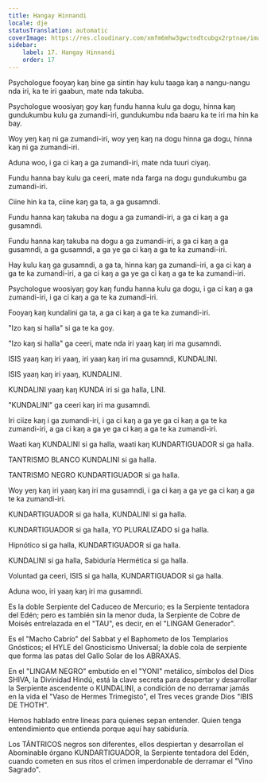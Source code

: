```yaml
---
title: Hangay Hinnandi
locale: dje
statusTranslation: automatic
coverImage: https://res.cloudinary.com/xmfm6mhw3gwctndtcubgx2rptnae/image/upload/v1741354419/small_cover_la_gran_rebelion_28716e29d2.webp
sidebar:
    label: 17. Hangay Hinnandi
    order: 17
---
```

Psychologue fooyaŋ kaŋ bine ga sintin hay kulu taaga kaŋ a nangu-nangu nda iri, ka te iri gaabun, mate nda takuba.

Psychologue woosiyaŋ goy kaŋ fundu hanna kulu ga dogu, hinna kaŋ gundukumbu kulu ga zumandi-iri, gundukumbu nda baaru ka te iri ma hin ka bay.

Woy yeŋ kaŋ ni ga zumandi-iri, woy yeŋ kaŋ na dogu hinna ga dogu, hinna kaŋ ni ga zumandi-iri.

Aduna woo, i ga ci kaŋ a ga zumandi-iri, mate nda tuuri ciyaŋ.

Fundu hanna bay kulu ga ceeri, mate nda farga na dogu gundukumbu ga zumandi-iri.

Ciine hin ka ta, ciine kaŋ ga ta, a ga gusamndi.

Fundu hanna kaŋ takuba na dogu a ga zumandi-iri, a ga ci kaŋ a ga gusamndi.

Fundu hanna kaŋ takuba na dogu a ga zumandi-iri, a ga ci kaŋ a ga gusamndi, a ga gusamndi, a ga ye ga ci kaŋ a ga te ka zumandi-iri.

Hay kulu kaŋ ga gusamndi, a ga ta, hinna kaŋ ga zumandi-iri, a ga ci kaŋ a ga te ka zumandi-iri, a ga ci kaŋ a ga ye ga ci kaŋ a ga te ka zumandi-iri.

Psychologue woosiyaŋ goy kaŋ fundu hanna kulu ga dogu, i ga ci kaŋ a ga zumandi-iri, i ga ci kaŋ a ga te ka zumandi-iri.

Fooyaŋ kaŋ kundalini ga ta, a ga ci kaŋ a ga te ka zumandi-iri.

"Izo kaŋ si halla" si ga te ka goy.

"Izo kaŋ si halla" ga ceeri, mate nda iri yaaŋ kaŋ iri ma gusamndi.

ISIS yaaŋ kaŋ iri yaaŋ, iri yaaŋ kaŋ iri ma gusamndi, KUNDALINI.

ISIS yaaŋ kaŋ iri yaaŋ, KUNDALINI.

KUNDALINI yaaŋ kaŋ KUNDA iri si ga halla, LINI.

"KUNDALINI" ga ceeri kaŋ iri ma gusamndi.

Iri ciize kaŋ i ga zumandi-iri, i ga ci kaŋ a ga ye ga ci kaŋ a ga te ka zumandi-iri, a ga ci kaŋ a ga ye ga ci kaŋ a ga te ka zumandi-iri.

Waati kaŋ KUNDALINI si ga halla, waati kaŋ KUNDARTIGUADOR si ga halla.

TANTRISMO BLANCO KUNDALINI si ga halla.

TANTRISMO NEGRO KUNDARTIGUADOR si ga halla.

Woy yeŋ kaŋ iri yaaŋ kaŋ iri ma gusamndi, i ga ci kaŋ a ga ye ga ci kaŋ a ga te ka zumandi-iri.

KUNDARTIGUADOR si ga halla, KUNDALINI si ga halla.

KUNDARTIGUADOR si ga halla, YO PLURALIZADO si ga halla.

Hipnótico si ga halla, KUNDARTIGUADOR si ga halla.

KUNDALINI si ga halla, Sabiduría Hermética si ga halla.

Voluntad ga ceeri, ISIS si ga halla, KUNDARTIGUADOR si ga halla.

Aduna woo, iri yaaŋ kaŋ iri ma gusamndi.

Es la doble Serpiente del Caduceo de Mercurio; es la Serpiente tentadora del Edén; pero es también sin la menor duda, la Serpiente de Cobre de Moisés entrelazada en el "TAU", es decir, en el "LINGAM Generador".

Es el "Macho Cabrío" del Sabbat y el Baphometo de los Templarios Gnósticos; el HYLE del Gnosticismo Universal; la doble cola de serpiente que forma las patas del Gallo Solar de los ABRAXAS.

En el "LINGAM NEGRO" embutido en el "YONI" metálico, símbolos del Dios SHIVA, la Divinidad Hindú, está la clave secreta para despertar y desarrollar la Serpiente ascendente o KUNDALINI, a condición de no derramar jamás en la vida el "Vaso de Hermes Trimegisto", el Tres veces grande Dios "IBIS DE THOTH".

Hemos hablado entre líneas para quienes sepan entender. Quien tenga entendimiento que entienda porque aquí hay sabiduría.

Los TÁNTRICOS negros son diferentes, ellos despiertan y desarrollan el Abominable órgano KUNDARTIGUADOR, la Serpiente tentadora del Edén, cuando cometen en sus ritos el crimen imperdonable de derramar el "Vino Sagrado".


